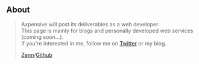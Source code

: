 ## About

> Axpensive will post its deliverables as a web developer.<br/>
> This page is mainly for blogs and personally developed web services (coming soon...).<br/>
> If you're interested in me, follow me on [Twitter](https://twitter.com/genius_hacker_) or my blog.
>
> [Zenn](https://zenn.dev/axpensive)/[Github](https://github.com/axpensive)
